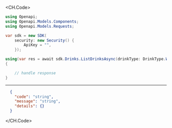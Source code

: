 
<CH.Code>
```csharp ListDrinks.cs
using Openapi;
using Openapi.Models.Components;
using Openapi.Models.Requests;

var sdk = new SDK(
    security: new Security() {
        ApiKey = "",
    });

using(var res = await sdk.Drinks.ListDrinksAsync(drinkType: DrinkType.Wine))
{

    // handle response
}
```
---

```json Example Response
  {
    "code": "string",
    "message": "string",
    "details": {}
  }
```
</CH.Code>

